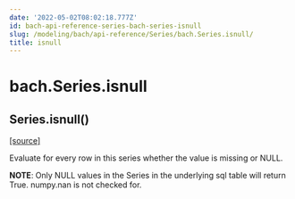 ```yaml
---
date: '2022-05-02T08:02:18.777Z'
id: bach-api-reference-series-bach-series-isnull
slug: /modeling/bach/api-reference/Series/bach.Series.isnull/
title: isnull
---
```


# bach.Series.isnull

<div class="method">

<h2 class="signature-class"><span class="additional-name">Series.</span><span class="name">isnull(</span><small class="parameter-list"></small>)</h2>


&#8203;<span class="view-source">[[source]](https://github.com/objectiv/objectiv-analytics/blob/main/bach/bach/series/series.py)</span>

<div class="content">

Evaluate for every row in this series whether the value is missing or NULL.

**NOTE**: Only NULL values in the Series in the underlying sql table will return True. numpy.nan is not
checked for.


</div>

</div>
